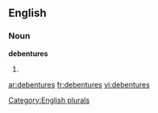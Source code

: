 
==English==

===Noun===
'''debentures'''

# {{plural of|[[debenture]]}}

[[Category:English plurals]]

[[ar:debentures]]
[[fr:debentures]]
[[vi:debentures]]